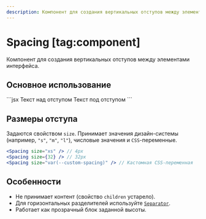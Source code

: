```yaml
---
description: Компонент для создания вертикальных отступов между элементами интерфейса.
---
```


<Overview group="layout">

# Spacing [tag:component]

Компонент для создания вертикальных отступов между элементами интерфейса.

</Overview>

## Основное использование


<Playground Wrapper={BlockWrapper}>
  ```jsx
  <Text>Текст над отступом</Text>
  <Spacing size="4xl" />
  <Text>Текст под отступом</Text>
  ```
</Playground>

## Размеры отступа

Задаются свойством `size`.
Принимает значения дизайн-системы (например, `"s"`, `"m"`, `"l"`), числовые значения и `CSS`-переменные.

```jsx
<Spacing size="xs" /> // 4px
<Spacing size={32} /> // 32px
<Spacing size="var(--custom-spacing)" /> // Кастомная CSS-переменная
```

## Особенности

- Не принимает контент (свойство `children` устарело).
- Для горизонтальных разделителей используйте [`Separator`](/components/separator).
- Работает как прозрачный блок заданной высоты.
